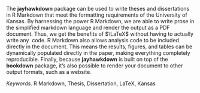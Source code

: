 The **jayhawkdown** package can be used to write theses and dissertations in R Markdown that meet the formatting requirements of the University of Kansas. By harnessing the power R Markdown, we are able to write prose in the simplified markdown language and render the output as a PDF document. Thus, we get the benefits of $\LaTeX$ without having to actually write any \LaTeX\ code. R Markdown also allows analysis code to be included directly in the document. This means the results, figures, and tables can be dynamically populated directly in the paper, making everything completely reproducible. Finally, because **jayhawkdown** is built on top of the **bookdown** package, it's also possible to render your document to other output formats, such as a website.

*Keywords*. R Markdown, Thesis, Dissertation, LaTeX, Kansas

